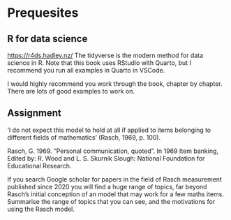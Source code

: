 # Prequesites

## R for data science
<https://r4ds.hadley.nz/>
The tidyverse is the modern method for data science in R. Note that this book uses RStudio with Quarto, but I recommend you run all examples in Quarto in VSCode.

I would highly recommend you work through the book, chapter by chapter. There are lots of good examples to work on.

## Assignment

‘I do not expect this model to hold at all if applied to items belonging to different fields of mathematics’ (Rasch, 1969, p. 100).

Rasch, G. 1969. “Personal communication, quoted”. In 1969 Item banking, Edited by: R. Wood and L. S. Skurnik Slough: National Foundation for Educational Research.

If you search Google scholar for papers in the field of Rasch measurement published since 2020 you will find a huge range of topics, far beyond Rasch's initial conception of an model that may work for a few maths items. Summarise the range of topics that you can see, and the motivations for using the Rasch model.
